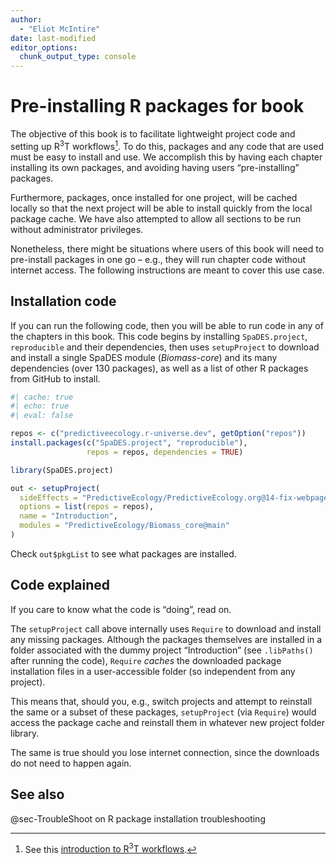 ```yaml
---
author:
  - "Eliot McIntire"
date: last-modified
editor_options:
  chunk_output_type: console
---
```


# Pre-installing R packages for book

The objective of this book is to facilitate lightweight project code and
setting up R^3^T workflows[^1]. To do this, packages and any code that
are used must be easy to install and use. We accomplish this by having
each chapter installing its own packages, and avoiding having users
"pre-installing" packages.

Furthermore, packages, once installed for one project, will be cached
locally so that the next project will be able to install quickly from
the local package cache. We have also attempted to allow all sections to
be run without administrator privileges.

Nonetheless, there might be situations where users of this book will
need to pre-install packages in one go – e.g., they will run chapter
code without internet access. The following instructions are meant to
cover this use case.

## Installation code

If you can run the following code, then you will be able to run code in
any of the chapters in this book. This code begins by installing
`SpaDES.project`, `reproducible` and their dependencies, then uses
`setupProject` to download and install a single SpaDES module
(*Biomass-core*) and its many dependencies (over 130 packages), as well
as a list of other R packages from GitHub to install.

```r
#| cache: true
#| echo: true
#| eval: false

repos <- c("predictiveecology.r-universe.dev", getOption("repos"))
install.packages(c("SpaDES.project", "reproducible"),
                 repos = repos, dependencies = TRUE)

library(SpaDES.project)

out <- setupProject(
  sideEffects = "PredictiveEcology/PredictiveEcology.org@14-fix-webpage-build/training/R/pkgList.R",
  options = list(repos = repos),
  name = "Introduction",
  modules = "PredictiveEcology/Biomass_core@main"
)
```

Check `out$pkgList` to see what packages are installed.

## Code explained

If you care to know what the code is "doing", read on.

The `setupProject` call above internally uses `Require` to download and
install any missing packages. Although the packages themselves are
installed in a folder associated with the dummy project "Introduction"
(see `.libPaths()` after running the code), `Require` *caches* the
downloaded package installation files in a user-accessible folder (so
independent from any project).

This means that, should you, e.g., switch projects and attempt to
reinstall the same or a subset of these packages, `setupProject` (via
`Require`) would access the package cache and reinstall them in whatever
new project folder library.

The same is true should you lose internet connection, since the
downloads do not need to happen again.

## See also

@sec-TroubleShoot on R package installation troubleshooting

[^1]: See this [introduction to R^3^T
    workflows](https://ceresbarros.github.io/reproducible-workflowsWS/presentations/20230712_BESMacroSIG2023_ReproducibleWorkflowsWS.pdf).
